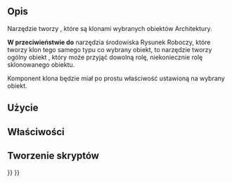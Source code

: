 <languages/>

{{Docnav/pl
|
|
|[[Arch_Workbench/pl|środowisko pracy Architektura]]
|IconL=
|IconR=
|IconC=Workbench_Arch.svg
}}

{{VeryImportantMessage|TO NARZĘDZIE JEST PRZESTARZAŁE<br>
Nie będzie dostępne w {{VersionPlus/pl|1.0}}. Zamiast tego należy użyć narzędzia [[Draft_Clone/pl|Rysunek Roboczy: Klon]].}}

<div class="mw-translate-fuzzy">
{{GuiCommand/pl
|Name=Arch CloneComponent
|Name/pl=Architektura: Klonuj komponent
|MenuLocation=Architektura → Narzędzia → Klonuj komponent
|Workbenches=[[Arch_Workbench/pl|Architektura]]
|Shortcut={{KEY|C}} {{KEY|C‏‎}}
|SeeAlso=[[Draft_Clone/pl|Klonuj]], [[Arch_Component/pl|Komponent]]
}}
</div>

<span id="Description"></span>
==Opis==

Narzędzie {{Button|[[Image:Arch_CloneComponent.svg|16px]] '''Klonuj komponent'''}} tworzy {{Button|[[Image:Arch_Component.svg|16px]] [[Arch_Component/pl|Komponenty]]}}, które są klonami wybranych obiektów Architektury.

'''W przeciwieństwie do''' narzędzia {{Button|[[Image:Draft_Clone.svg|16px]] [[Draft_Clone/pl|Klonuj]]}} środowiska Rysunek Roboczy, które tworzy klon tego samego typu co wybrany obiekt, to narzędzie tworzy ogólny obiekt {{Button|[[Image:Arch_Component.svg|16px]] [[Arch_Component/pl|Komponent]]}}, który może przyjąć dowolną rolę, niekoniecznie rolę sklonowanego obiektu.

Komponent klona będzie miał po prostu właściwość {{PropertyData|CloneOf}} ustawioną na wybrany obiekt.

<span id="Usage"></span>
==Użycie==


<span id="Properties"></span>
==Właściwości==


<span id="Scripting"></span>
==Tworzenie skryptów==


{{Docnav/pl
|
|
|[[Arch_Workbench/pl|środowisko pracy Architektura]]
|IconL=
|IconR=
|IconC=Workbench_Arch.svg
}}

{{BIM_Tools_navi{{#translation:}}}}
{{Userdocnavi{{#translation:}}}}